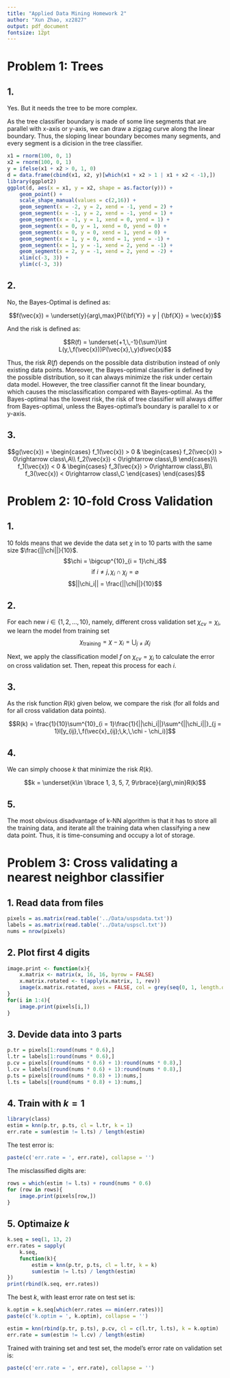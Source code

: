 ```yaml
---
title: "Applied Data Mining Homework 2"
author: "Xun Zhao, xz2827"
output: pdf_document
fontsize: 12pt
---
```


# Problem 1: Trees

## 1.

Yes. But it needs the tree to be more complex.

As the tree classifier boundary is made of some line segments that are parallel with x-axis or y-axis, we can draw a zigzag curve along the linear boundary. Thus, the sloping linear boundary becomes many segments, and every segment is a dicision in the tree classifier.

```r
x1 = rnorm(100, 0, 1)
x2 = rnorm(100, 0, 1)
y = ifelse(x1 + x2 > 0, 1, 0)
d = data.frame(cbind(x1, x2, y)[which(x1 + x2 > 1 | x1 + x2 < -1),])
library(ggplot2)
ggplot(d, aes(x = x1, y = x2, shape = as.factor(y))) + 
	geom_point() + 
	scale_shape_manual(values = c(2,16)) + 
	geom_segment(x = -2, y = 2, xend = -1, yend = 2) +
	geom_segment(x = -1, y = 2, xend = -1, yend = 1) +
	geom_segment(x = -1, y = 1, xend = 0, yend = 1) +
	geom_segment(x = 0, y = 1, xend = 0, yend = 0) +
	geom_segment(x = 0, y = 0, xend = 1, yend = 0) +
	geom_segment(x = 1, y = 0, xend = 1, yend = -1) +
	geom_segment(x = 1, y = -1, xend = 2, yend = -1) +
	geom_segment(x = 2, y = -1, xend = 2, yend = -2) + 
	xlim(c(-3, 3)) + 
	ylim(c(-3, 3))
```

## 2.

No, the Bayes-Optimal is defined as:

$$f(\vec{x}) = \underset{y}{arg\,max}P({\bf{Y}} = y | {\bf{X}} = \vec{x})$$

And the risk is defined as:

$$R(f) = \underset{+1,\,-1}{\sum}\int L(y,\,f(\vec{x}))P(\vec{x},\,y)d\vec{x}$$

Thus, the risk $R(f)$ depends on the possible data distribution instead of only existing data points. Moreover, the Bayes-optimal classifier is defined by the possible distribution, so it can always minimize the risk under certain data model. However, the tree classifier cannot fit the linear boundary, which causes the misclassification compared with Bayes-optimal. As the Bayes-optimal has the lowest risk, the risk of tree classifier will always differ from Bayes-optimal, unless the Bayes-optimal's boundary is parallel to x or y-axis.

## 3. 

$$g(\vec{x}) = \begin{cases}
	f_1(\vec{x}) > 0 &
	\begin{cases}
		f_2(\vec{x}) > 0\rightarrow class\,A\\
		f_2(\vec{x}) < 0\rightarrow class\,B
	\end{cases}\\
	f_1(\vec{x}) < 0 &
	\begin{cases}
		f_3(\vec{x}) > 0\rightarrow class\,B\\
		f_3(\vec{x}) < 0\rightarrow class\,C
	\end{cases}
\end{cases}$$

# Problem 2: 10-fold Cross Validation

## 1.

10 folds means that we devide the data set $\chi$ in to 10 parts with the same size $\frac{||\chi||}{10}$.
$$\chi = \bigcup^{10}_{i = 1}\chi_i$$
$$\text{if }i\neq j,\,\chi_i\cap\chi_j = \varnothing$$
$$||\chi_i|| = \frac{||\chi||}{10}$$

## 2.
<!-- 
Because k-NN algorithm actually is not a learning algorithm with model parameter, the training data can be used only for classification. Thus, we do not have to choose the best model from a set.
 -->
For each new $i \in \{1, 2, ..., 10\}$, namely, different cross validation set $\chi_{cv} = \chi_{i}$, we learn the model from training set 
$$\chi_{\text{training}} = \chi - \chi_i = \bigcup_{j \neq i}\chi_j$$

Next, we apply the classification model $f$ on $\chi_{cv} = \chi_{i}$ to calculate the error on cross validation set. Then, repeat this process for each $i$.<!-- Then, the final error is the average of these errors for each $i$. Finally, we choose the hyperparameter that has the least cross validation error.
 -->
<!-- The training set is used as model (or classification function).

$$\hat{y} = f(\vec{x};\,k,\,\chi_{training}),\ \ \ k,\,\chi_{training}\text{ are fixed}$$

The cross validation set is used as a criterion to quantify how well the model can generalize.

$$R(f) = \sum_{\vec{x}\text{ in }\chi_{cv}}l[y,\,f(\vec{x};\,k,\,\chi_{training})]$$ -->

## 3.

As the risk function $R(k)$ given below, we compare the risk (for all folds and for all cross validation data points).

$$R(k) = \frac{1}{10}\sum^{10}_{i = 1}\frac{1}{||\chi_i||}\sum^{||\chi_i||}_{j = 1}l[y_{ij},\,f(\vec{x}_{ij};\,k,\,\chi - \chi_i)]$$

## 4.

We can simply choose $k$ that minimize the risk $R(k)$.

$$k = \underset{k\in \lbrace 1, 3, 5, 7, 9\rbrace}{arg\,min}R(k)$$

## 5.

The most obvious disadvantage of k-NN algorithm is that it has to store all the training data, and iterate all the training data when classifying a new data point. Thus, it is time-consuming and occupy a lot of storage.

# Problem 3: Cross validating a nearest neighbor classifier

## 1. Read data from files

```r
pixels = as.matrix(read.table('../Data/uspsdata.txt'))
labels = as.matrix(read.table('../Data/uspscl.txt'))
nums = nrow(pixels)
```

## 2. Plot first 4 digits

```r
image.print <- function(x){
	x.matrix <- matrix(x, 16, 16, byrow = FALSE)
	x.matrix.rotated <- t(apply(x.matrix, 1, rev))
	image(x.matrix.rotated, axes = FALSE, col = grey(seq(0, 1, length.out = 256)))
}
for(i in 1:4){
	image.print(pixels[i,])
}
```

## 3. Devide data into 3 parts

```r
p.tr = pixels[1:round(nums * 0.6),]
l.tr = labels[1:round(nums * 0.6),]
p.cv = pixels[(round(nums * 0.6) + 1):round(nums * 0.8),]
l.cv = labels[(round(nums * 0.6) + 1):round(nums * 0.8),]
p.ts = pixels[(round(nums * 0.8) + 1):nums,]
l.ts = labels[(round(nums * 0.8) + 1):nums,]
```

## 4. Train with $k = 1$

```r
library(class)
estim = knn(p.tr, p.ts, cl = l.tr, k = 1)
err.rate = sum(estim != l.ts) / length(estim)
```
The test error is:
```r
paste(c('err.rate = ', err.rate), collapse = '')
```

The misclassified digits are:
```r
rows = which(estim != l.ts) + round(nums * 0.6)
for (row in rows){
	image.print(pixels[row,])
}
```

## 5. Optimaize $k$

```r
k.seq = seq(1, 13, 2)
err.rates = sapply(
	k.seq, 
	function(k){
		estim = knn(p.tr, p.ts, cl = l.tr, k = k)
		sum(estim != l.ts) / length(estim)
})
print(rbind(k.seq, err.rates))
```

The best $k$, with least error rate on test set is:
```r
k.optim = k.seq[which(err.rates == min(err.rates))]
paste(c('k.optim = ', k.optim), collapse = '')
```

```r
estim = knn(rbind(p.tr, p.ts), p.cv, cl = c(l.tr, l.ts), k = k.optim)
err.rate = sum(estim != l.cv) / length(estim)
```

Trained with training set and test set, the model's error rate on validation set is:
```r
paste(c('err.rate = ', err.rate), collapse = '')
```